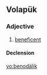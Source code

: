 ==Volapük==

===Adjective===
{{head|vo|adjective}}

# [[beneficent]]

====Declension====
{{vo-decl-adj}}

[[vo:benodälik]]